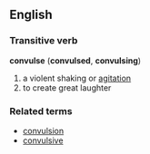 == English ==
=== Transitive verb ===
'''convulse''' ('''convulsed''', '''convulsing''')
# a violent shaking or [[agitation]]
# to create great laughter
=== Related terms ===
*[[convulsion]]
*[[convulsive]]
